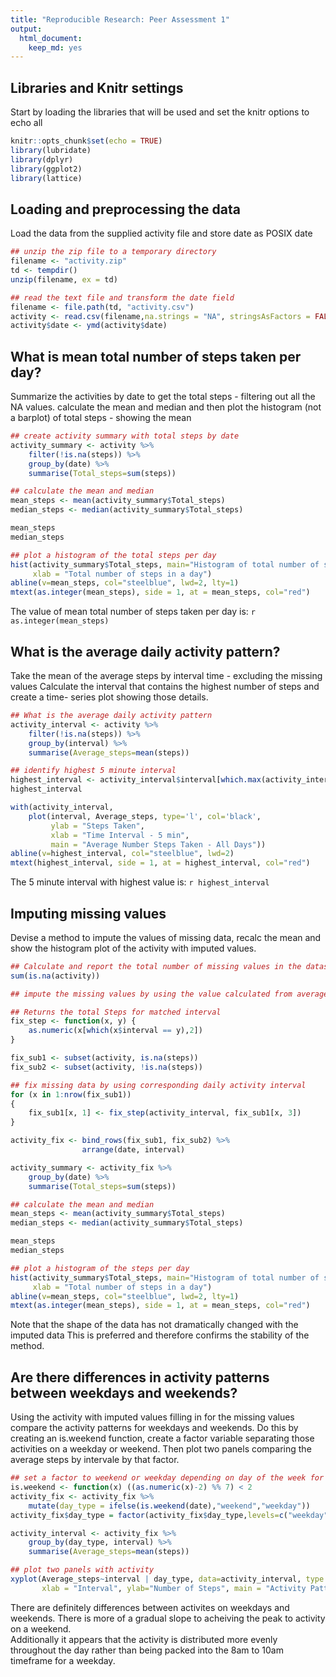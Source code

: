 ```yaml
---
title: "Reproducible Research: Peer Assessment 1"
output: 
  html_document:
    keep_md: yes
---
```


## Libraries and Knitr settings
Start by loading the libraries that will be used and set the knitr options to echo all

```r
knitr::opts_chunk$set(echo = TRUE)
library(lubridate)
library(dplyr)
library(ggplot2)
library(lattice)
```

## Loading and preprocessing the data
Load the data from the supplied activity file and store date as POSIX date

```r

## unzip the zip file to a temporary directory
filename <- "activity.zip"
td <- tempdir()
unzip(filename, ex = td)

## read the text file and transform the date field
filename <- file.path(td, "activity.csv")
activity <- read.csv(filename,na.strings = "NA", stringsAsFactors = FALSE)
activity$date <- ymd(activity$date)
```

## What is mean total number of steps taken per day?
Summarize the activities by date to get the total steps - filtering out all the NA values.
calculate the mean and median and then plot the histogram (not a barplot) of total steps - showing the mean

```r
## create activity summary with total steps by date
activity_summary <- activity %>%
    filter(!is.na(steps)) %>%
    group_by(date) %>%
    summarise(Total_steps=sum(steps))

## calculate the mean and median
mean_steps <- mean(activity_summary$Total_steps)
median_steps <- median(activity_summary$Total_steps)

mean_steps
median_steps

## plot a histogram of the total steps per day
hist(activity_summary$Total_steps, main="Histogram of total number of steps per day", 
     xlab = "Total number of steps in a day")
abline(v=mean_steps, col="steelblue", lwd=2, lty=1)
mtext(as.integer(mean_steps), side = 1, at = mean_steps, col="red")
```

The value of mean total number of steps taken per day is: `r as.integer(mean_steps)`


## What is the average daily activity pattern?
Take the mean of the average steps by interval time - excluding the missing values 
Calculate the interval that contains the highest number of steps and create a time-
series plot showing those details.

```r

## What is the average daily activity pattern
activity_interval <- activity %>%
    filter(!is.na(steps)) %>%
    group_by(interval) %>%
    summarise(Average_steps=mean(steps))

## identify highest 5 minute interval
highest_interval <- activity_interval$interval[which.max(activity_interval$Average_steps)]
highest_interval

with(activity_interval, 
    plot(interval, Average_steps, type='l', col='black', 
         ylab = "Steps Taken",
         xlab = "Time Interval - 5 min",
         main = "Average Number Steps Taken - All Days"))
abline(v=highest_interval, col="steelblue", lwd=2)
mtext(highest_interval, side = 1, at = highest_interval, col="red")

```

The 5 minute interval with highest value is: `r highest_interval`

## Imputing missing values
Devise a method to impute the values of missing data, recalc the mean and show the 
histogram plot of the activity with imputed values.

```r

## Calculate and report the total number of missing values in the dataset (i.e. the total number of rows with NAs)
sum(is.na(activity))

## impute the missing values by using the value calculated from average daily activity pattern

## Returns the total Steps for matched interval
fix_step <- function(x, y) {
    as.numeric(x[which(x$interval == y),2])
}

fix_sub1 <- subset(activity, is.na(steps))
fix_sub2 <- subset(activity, !is.na(steps))

## fix missing data by using corresponding daily activity interval 
for (x in 1:nrow(fix_sub1))
{
    fix_sub1[x, 1] <- fix_step(activity_interval, fix_sub1[x, 3])
}

activity_fix <- bind_rows(fix_sub1, fix_sub2) %>%
                arrange(date, interval)

activity_summary <- activity_fix %>%
    group_by(date) %>%
    summarise(Total_steps=sum(steps))

## calculate the mean and median
mean_steps <- mean(activity_summary$Total_steps)
median_steps <- median(activity_summary$Total_steps)

mean_steps
median_steps

## plot a histogram of the steps per day
hist(activity_summary$Total_steps, main="Histogram of total number of steps per day - imputed data", 
     xlab = "Total number of steps in a day")
abline(v=mean_steps, col="steelblue", lwd=2, lty=1)
mtext(as.integer(mean_steps), side = 1, at = mean_steps, col="red")
```

Note that the shape of the data has not dramatically changed with the imputed data 
This is preferred and therefore confirms the stability of the method.

## Are there differences in activity patterns between weekdays and weekends?
Using the activity with imputed values filling in for the missing values 
compare the activity patterns for weekdays and weekends.  Do this by creating an 
is.weekend function, create a factor variable separating those activities on a weekday or 
weekend.  Then plot two panels comparing the average steps by intervale by that factor. 

```r
## set a factor to weekend or weekday depending on day of the week for a date
is.weekend <- function(x) ((as.numeric(x)-2) %% 7) < 2
activity_fix <- activity_fix %>%
    mutate(day_type = ifelse(is.weekend(date),"weekend","weekday"))
activity_fix$day_type = factor(activity_fix$day_type,levels=c("weekday", "weekend",ordered=TRUE))

activity_interval <- activity_fix %>%
    group_by(day_type, interval) %>%
    summarise(Average_steps=mean(steps))

## plot two panels with activity 
xyplot(Average_steps~interval | day_type, data=activity_interval, type = 'l', layout=c(1,2), 
       xlab = "Interval", ylab="Number of Steps", main = "Activity Pattern Comparison" )
```

There are definitely differences between activites on weekdays and weekends.
There is more of a gradual slope to acheiving the peak to activity on a weekend.  
Additionally it appears that the activity is distributed more evenly throughout the day rather
than being packed into the 8am to 10am timeframe for a weekday.  
